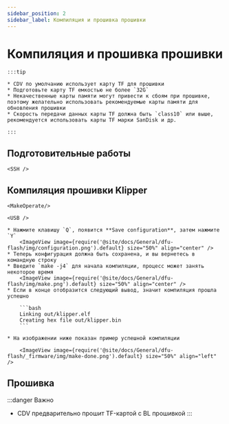 ```yaml
---
sidebar_position: 2
sidebar_label: Компиляция и прошивка прошивки
---
```









# Компиляция и прошивка прошивки

    :::tip

    * CDV по умолчанию использует карту TF для прошивки
    * Подготовьте карту TF емкостью не более `32G`
    * Некачественные карты памяти могут привести к сбоям при прошивке, поэтому желательно использовать рекомендуемые карты памяти для обновления прошивки
    * Скорость передачи данных карты TF должна быть `class10` или выше, рекомендуется использовать карты TF марки SanDisk и др.

    :::



## Подготовительные работы

    <SSH />

## Компиляция прошивки Klipper

    <MakeOperate/>

    <USB />

    * Нажмите клавишу `Q`, появится **Save configuration**, затем нажмите `Y`
        <ImageView image={require('@site/docs/General/dfu-flash/img/configuration.png').default} size="50%" align="center" />
    * Теперь конфигурация должна быть сохранена, и вы вернетесь в командную строку
    * Введите `make -j4` для начала компиляции, процесс может занять некоторое время
        <ImageView image={require('@site/docs/General/dfu-flash/img/make.png').default} size="50%" align="center" />
    * Если в конце отобразится следующий вывод, значит компиляция прошла успешно

        ```bash
        Linking out/klipper.elf
        Creating hex file out/klipper.bin
        ```
        
    * На изображении ниже показан пример успешной компиляции

        <ImageView image={require('@site/docs/General/dfu-flash/_firmware/img/make-done.png').default} size="50%" align="left" />

## Прошивка

:::danger Важно
* CDV предварительно прошит TF-картой с BL прошивкой
:::

    <TF />